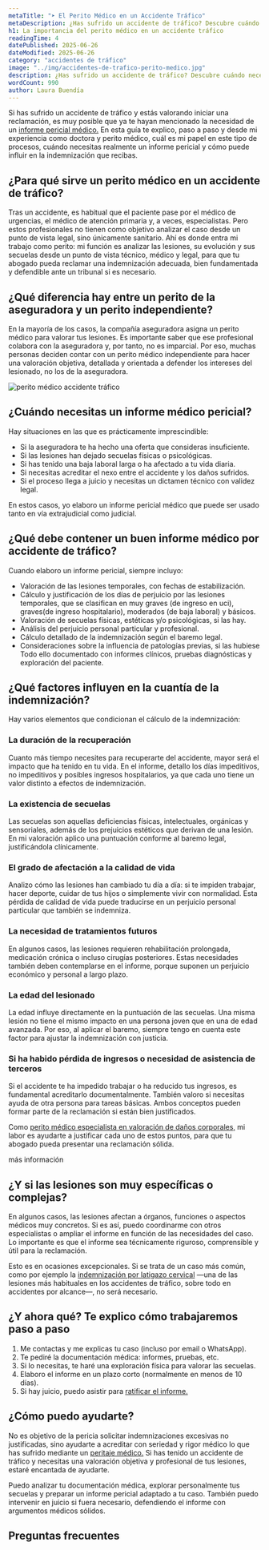 ```yaml
---
metaTitle: "➤ El Perito Médico en un Accidente Tráfico"
metaDescription: ¿Has sufrido un accidente de tráfico? Descubre cuándo necesitas un perito médico, qué valora exactamente y cómo puede ayudarte a reclamar una indemnización justa.
h1: La importancia del perito médico en un accidente tráfico
readingTime: 4
datePublished: 2025-06-26
dateModified: 2025-06-26
category: "accidentes de tráfico"
image: "../img/accidentes-de-trafico-perito-medico.jpg"
description: ¿Has sufrido un accidente de tráfico? Descubre cuándo necesitas un perito médico, qué valora exactamente y cómo puede ayudarte a reclamar una indemnización justa.
wordCount: 990
author: Laura Buendía
---
```



Si has sufrido un accidente de tráfico y estás valorando iniciar una reclamación, es muy posible que ya te
hayan mencionado la necesidad de un [informe pericial médico.](/servicios/informes-medicos-periciales/) En esta guía te explico, paso a paso y desde
mi experiencia como doctora y perito médico, cuál es mi papel en este tipo de procesos, cuándo necesitas
realmente un informe pericial y cómo puede influir en la indemnización que recibas.

## ¿Para qué sirve un perito médico en un accidente de tráfico?

Tras un accidente, es habitual que el paciente pase por el médico de urgencias, el médico de atención
primaria y, a veces, especialistas. Pero estos profesionales no tienen como objetivo analizar el caso desde
un punto de vista legal, sino únicamente sanitario.
Ahí es donde entra mi trabajo como perito: mi función es analizar las lesiones, su evolución y sus secuelas
desde un punto de vista técnico, médico y legal, para que tu abogado pueda reclamar una indemnización
adecuada, bien fundamentada y defendible ante un tribunal si es necesario.

## ¿Qué diferencia hay entre un perito de la aseguradora y un perito independiente?

En la mayoría de los casos, la compañía aseguradora asigna un perito médico para valorar tus lesiones. Es
importante saber que ese profesional colabora con la aseguradora y, por tanto, no es imparcial.
Por eso, muchas personas deciden contar con un perito médico independiente para hacer una
valoración objetiva, detallada y orientada a defender los intereses del lesionado, no los de la aseguradora.

<Image
  loading="lazy"
  src={img}
  alt="perito médico accidente tráfico"
  width={600}
  height={400}
/>

## ¿Cuándo necesitas un informe médico pericial?

Hay situaciones en las que es prácticamente imprescindible:

- Si la aseguradora te ha hecho una oferta que consideras insuficiente.
- Si las lesiones han dejado secuelas físicas o psicológicas.
- Si has tenido una baja laboral larga o ha afectado a tu vida diaria.
- Si necesitas acreditar el nexo entre el accidente y los daños sufridos.
- Si el proceso llega a juicio y necesitas un dictamen técnico con validez legal.

En estos casos, yo elaboro un informe pericial médico que puede ser usado tanto en vía extrajudicial como judicial.

## ¿Qué debe contener un buen informe médico por accidente de tráfico?

Cuando elaboro un informe pericial, siempre incluyo:

- Valoración de las lesiones temporales, con fechas de estabilización.
- Cálculo y justificación de los días de perjuicio por las lesiones temporales, que se clasifican en muy graves (de ingreso en uci), graves(de ingreso hospitalario), moderados (de baja laboral) y básicos.
- Valoración de secuelas físicas, estéticas y/o psicológicas, si las hay.
- Análisis del perjuicio personal particular y profesional.
- Cálculo detallado de la indemnización según el baremo legal.
- Consideraciones sobre la influencia de patologías previas, si las hubiese
  Todo ello documentado con informes clínicos, pruebas diagnósticas y exploración del paciente.

## ¿Qué factores influyen en la cuantía de la indemnización?

Hay varios elementos que condicionan el cálculo de la indemnización:

### La duración de la recuperación

Cuanto más tiempo necesites para recuperarte del accidente, mayor será el impacto que ha tenido en tu vida. En el informe, detallo los días impeditivos, no impeditivos y posibles ingresos hospitalarios, ya que cada uno tiene un valor distinto a efectos de indemnización.

### La existencia de secuelas

Las secuelas son aquellas deficiencias físicas, intelectuales, orgánicas y sensoriales, además de los prejuicios estéticos que derivan de una lesión. En mi valoración aplico una puntuación conforme al baremo legal, justificándola clínicamente.

### El grado de afectación a la calidad de vida

Analizo cómo las lesiones han cambiado tu día a día: si te impiden trabajar, hacer deporte, cuidar de tus hijos o simplemente vivir con normalidad. Esta pérdida de calidad de vida puede traducirse en un perjuicio personal particular que también se indemniza.

### La necesidad de tratamientos futuros

En algunos casos, las lesiones requieren rehabilitación prolongada, medicación crónica o incluso cirugías posteriores. Estas necesidades también deben contemplarse en el informe, porque suponen un perjuicio económico y personal a largo plazo.

### La edad del lesionado

La edad influye directamente en la puntuación de las secuelas. Una misma lesión no tiene el mismo impacto en una persona joven que en una de edad avanzada. Por eso, al aplicar el baremo, siempre tengo en cuenta este factor para ajustar la indemnización con justicia.

### Si ha habido pérdida de ingresos o necesidad de asistencia de terceros

Si el accidente te ha impedido trabajar o ha reducido tus ingresos, es fundamental acreditarlo documentalmente. También valoro si necesitas ayuda de otra persona para tareas básicas. Ambos conceptos pueden formar parte de la reclamación si están bien justificados.

Como [perito médico especialista en valoración de daños corporales,](/peritaje-medico/perito-medico-especialista-en-valoracion-de-danos-corporales/) mi labor es ayudarte a justificar cada uno de estos puntos, para que tu abogado pueda
presentar una reclamación sólida.

<MainCta modifier="service-page">más información</MainCta>

## ¿Y si las lesiones son muy específicas o complejas?

En algunos casos, las lesiones afectan a órganos, funciones o aspectos médicos muy concretos. Si es así,
puedo coordinarme con otros especialistas o ampliar el informe en función de las necesidades del caso. Lo
importante es que el informe sea técnicamente riguroso, comprensible y útil para la reclamación.

Esto es en ocasiones excepcionales. Si se trata de un caso más común, como por ejemplo la [indemnización por latigazo cervical](/accidentes-de-trafico/indemnizacion-por-latigazo-cervical/) —una de las lesiones más habituales en los accidentes de tráfico, sobre todo en accidentes por alcance—, no será necesario.

## ¿Y ahora qué? Te explico cómo trabajaremos paso a paso

1. Me contactas y me explicas tu caso (incluso por email o WhatsApp).
2. Te pediré la documentación médica: informes, pruebas, etc.
3. Si lo necesitas, te haré una exploración física para valorar las secuelas.
4. Elaboro el informe en un plazo corto (normalmente en menos de 10 días).
5. Si hay juicio, puedo asistir para [ratificar el informe.](/servicios/ratificaciones-judiciales/)

<CtaLinks modifier="service-page" />

## ¿Cómo puedo ayudarte?

No es objetivo de la pericia solicitar indemnizaciones excesivas no justificadas, sino ayudarte a acreditar con seriedad y rigor médico lo
que has sufrido mediante un [peritaje médico.](/peritaje-medico/que-es-un-peritaje-medico/) Si has tenido un accidente de tráfico y necesitas una valoración objetiva y profesional de tus
lesiones, estaré encantada de ayudarte.

Puedo analizar tu documentación médica, explorar personalmente tus secuelas y preparar un informe
pericial adaptado a tu caso. También puedo intervenir en juicio si fuera necesario, defendiendo el informe
con argumentos médicos sólidos.

## Preguntas frecuentes

<FAQ faqs={FAQ_ACCIDENTES_TRAFICO_PERITO} />
